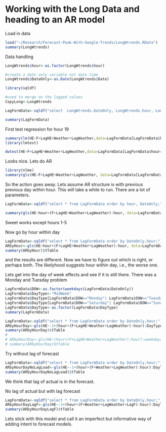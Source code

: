 Working with the Long Data and heading to an AR model
=======================================================

Load in data
```r
load("~/Research/Forecast-Peak-With-Google-Trends/LongWtrends.RData")
summary(LongWtrends)
```

Data handling
```r
LongWtrends$hour<-as.factor(LongWtrends$hour)

#create a date only variable not date time
LongWtrends$DateOnly<-as.Date(LongWtrends$Date)

library(sqldf)

#used to merge on the lagged values
CopyLong<-LongWtrends

LagFormData<-sqldf("select  LongWtrends.DateOnly, LongWtrends.hour, LongWtrends.F, LongWtrends.HE, CopyLong.F as LagF, CopyLong.HE as LagHE, LongWtrends.Weather, CopyLong.Weather as LagWeather  from LongWtrends,CopyLong where LongWtrends.DateOnly=(CopyLong.DateOnly+7) and LongWtrends.hour=CopyLong.hour;   ")

summary(LagFormData)

```

First test regression for hour 19

```r
summary(lm(HE~F+LagHE+Weather+LagWeather,data=LagFormData[LagFormData$hour=='19',]   ))
library(lmtest)

dwtest(HE~F+LagHE+Weather+LagWeather,data=LagFormData[LagFormData$hour=='19',])

```

Looks nice.  Lets do AR
```r
library(nlme)
summary(gls(HE~F+LagHE+Weather+LagWeather, data=LagFormData[LagFormData$hour=='19',],corAR1(form=~1),na.action=na.omit))
```

So the action goes away.  Lets assume AR structure is with previous previous day within hour.  This will take a while to run.  There are a lot of parameters.


```r
LagFormData<-sqldf("select * from LagFormData order by hour, DateOnly;")

summary(gls(HE~hour+(F+LagHE+Weather+LagWeather):hour, data=LagFormData,corAR1(form=~1),na.action=na.omit))$tTable
```
Sweet works except hours 1-5

Now go by hour within day

```r
LagFormData<-sqldf("select * from LagFormData order by DateOnly,hour;")
ARbyHour<-gls(HE~hour+(F+LagHE+Weather+LagWeather):hour, data=LagFormData,corAR1(form=~1),na.action=na.omit)
summary(ARbyHour)$tTable
```

and the results are different.  Now we have to figure out which is right, or perhaps both.  The likelyhood suggests hour within day, i.e., the worse one.

Lets get into the day of week effects and see if it is still there.  There was a Monday and Tuesday problem

```r
LagFormData$DOW<-as.factor(weekdays(LagFormData$DateOnly))
LagFormData$DayType<-"MidWeek"
LagFormData$DayType[LagFormData$DOW=="Monday"| LagFormData$DOW=="Tuesday"]<-"EarlyWeek"
LagFormData$DayType[LagFormData$DOW=="Saturday"| LagFormData$DOW=="Sunday"]<-"Weekend"
LagFormData$DayType<-as.factor(LagFormData$DayType)
summary(LagFormData)

LagFormData<-sqldf("select * from LagFormData order by DateOnly,hour;")
ARbyHourDay<-gls(HE~-1+(hour+(F+LagHE+Weather+LagWeather):hour):DayType, data=LagFormData,corAR1(form=~1),na.action=na.omit)
summary(ARbyHourDay)$tTable
# 
# ARbyHourDay<-gls(HE~(hour+(F+LagHE+Weather+LagWeather):hour):weekdays(DateOnly), data=LagFormData,corAR1(form=~1),na.action=na.omit)
# summary(ARbyHourDay)$tTable
```

Try without lag of forecast

```r

LagFormData<-sqldf("select * from LagFormData order by DateOnly,hour;")
ARbyHourDayNoLagLoad<-gls(HE~-1+(hour+(F+Weather+LagWeather):hour):DayType, data=LagFormData,corAR1(form=~1),na.action=na.omit)
summary(ARbyHourDayNoLagLoad)$tTable

```

We think that lag of actual is in the forecast.

No lag of actual but with lag forecast

```r

LagFormData<-sqldf("select * from LagFormData order by DateOnly,hour;")
ARbyHourDayLagF<-gls(HE~-1+(hour+(F+Weather+LagWeather+LagF):hour):DayType, data=LagFormData,corAR1(form=~1),na.action=na.omit)
summary(ARbyHourDayLagF)$tTable

```
Lets stick with this model and call it an imperfect but informative way of adding intent to forecast models.




